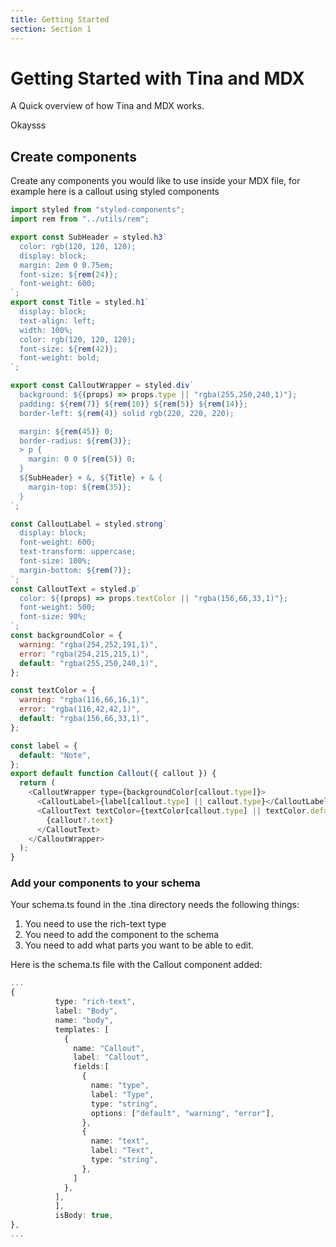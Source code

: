 ```yaml
---
title: Getting Started
section: Section 1
---
```


# Getting Started with Tina and MDX

A Quick overview of how Tina and MDX works.

Okaysss

## Create components

Create any components you would like to use inside your MDX file, for example here is a callout using styled components

```javascript
import styled from "styled-components";
import rem from "../utils/rem";

export const SubHeader = styled.h3`
  color: rgb(120, 120, 120);
  display: block;
  margin: 2em 0 0.75em;
  font-size: ${rem(24)};
  font-weight: 600;
`;
export const Title = styled.h1`
  display: block;
  text-align: left;
  width: 100%;
  color: rgb(120, 120, 120);
  font-size: ${rem(42)};
  font-weight: bold;
`;

export const CalloutWrapper = styled.div`
  background: ${(props) => props.type || "rgba(255,250,240,1)"};
  padding: ${rem(7)} ${rem(10)} ${rem(5)} ${rem(14)};
  border-left: ${rem(4)} solid rgb(220, 220, 220);

  margin: ${rem(45)} 0;
  border-radius: ${rem(3)};
  > p {
    margin: 0 0 ${rem(5)} 0;
  }
  ${SubHeader} + &, ${Title} + & {
    margin-top: ${rem(35)};
  }
`;

const CalloutLabel = styled.strong`
  display: block;
  font-weight: 600;
  text-transform: uppercase;
  font-size: 100%;
  margin-bottom: ${rem(7)};
`;
const CalloutText = styled.p`
  color: ${(props) => props.textColor || "rgba(156,66,33,1)"};
  font-weight: 500;
  font-size: 90%;
`;
const backgroundColor = {
  warning: "rgba(254,252,191,1)",
  error: "rgba(254,215,215,1)",
  default: "rgba(255,250,240,1)",
};

const textColor = {
  warning: "rgba(116,66,16,1)",
  error: "rgba(116,42,42,1)",
  default: "rgba(156,66,33,1)",
};

const label = {
  default: "Note",
};
export default function Callout({ callout }) {
  return (
    <CalloutWrapper type={backgroundColor[callout.type]}>
      <CalloutLabel>{label[callout.type] || callout.type}</CalloutLabel>
      <CalloutText textColor={textColor[callout.type] || textColor.default}>
        {callout?.text}
      </CalloutText>
    </CalloutWrapper>
  );
}
```

### Add your components to your schema

Your schema.ts found in the .tina directory needs the following things:

1.  You need to use the rich-text type
2.  You need to add the component to the schema
3.  You need to add what parts you want to be able to edit.

Here is the schema.ts file with the Callout component added:

```typescript
...
{
          type: "rich-text",
          label: "Body",
          name: "body",
          templates: [
            {
              name: "Callout",
              label: "Callout",
              fields:[
                {
                  name: "type",
                  label: "Type",
                  type: "string",
                  options: ["default", "warning", "error"],
                },
                {
                  name: "text",
                  label: "Text",
                  type: "string",
                },
              ]
            },
          ],
          ],
          isBody: true,
},
...
```
